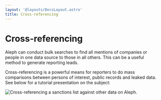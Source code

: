 ```yaml
---
layout: '@layouts/DocsLayout.astro'
title: Cross-referencing
---
```


# Cross-referencing

<p class="lead">
  Aleph can conduct bulk searches to find all mentions of companies or people in
  one data source to those in all others. This can be a useful method to
  generate reporting leads.
</p>

Cross-referencing is a powerful means for reporters to do mass comparisons between persons of interest, public records and leaked data. See below for a tutorial presentation on the subject:

<LinkCard
  label="Getting More out of Cross-Reference"
  link="https://docs.google.com/presentation/d/1HmT6PPq_IseEUrzAFYf8Ug0vsE830zti1Az8IVaGHrE/edit"
/>

![Cross-referencing a sanctions list against other data on Aleph.](</assets/Screenshot 2020-04-08 at 10.00.25.png>)
